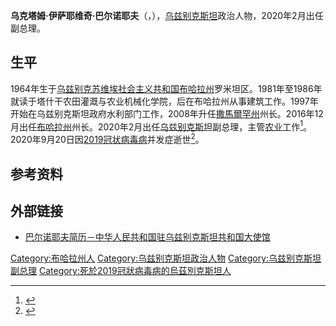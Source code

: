 {{NoteTA|G1=Country|1=zh-cn:沙夫卡特·米尔济约耶夫;zh-tw:肖開提·米爾則亞耶夫;zh-hk:肖開提·米爾濟約耶夫}}
{{Infobox officeholder
| 姓名     = 乌克塔姆·巴尔诺耶夫
| 原名     = {{lang|uz|O'ktam Barnoyev}}
| 图像     = 
| 职务     = [[乌兹别克斯坦|乌兹别克斯坦]]副总理
| 就任日期 = 2020年2月28日
| 卸任日期 = 2020年9月20日
| 总统     = [[沙夫卡特·米尔济约耶夫|沙夫卡特·米尔济约耶夫]]
| 职务1    = [[布哈拉州|布哈拉州]]州长
| 就任日期1= 2016年12月16日
| 卸任日期1= 2020年2月27日
| 前任1    = 
| 继任1    = 
| 职务2    = [[撒馬爾罕州|撒馬爾罕州]]州长
| 就任日期2= 2008年4月15日
| 卸任日期2= 2010年12月17日
| 性别     = 男
| 出生日期 = 1964年10月4日
| 出生地点 = {{URS}}[[乌兹别克苏维埃社会主义共和国|乌兹别克苏维埃社会主义共和国]][[布哈拉州|布哈拉州]]罗米坦区
| 逝世日期 = {{Dda|2020|9|20|1964|10|4}}
| 逝世地点 = {{GER}}<ref>{{Cite web |url=http://tashkenttimes.uz/national/5720-deputy-pm-barnoev-dies-from-coronavirus-aged-56 |title=Deputy PM Barnoev dies from coronavirus aged 56 |accessdate=2020-10-16 |archive-date=2020-10-24 |archive-url=https://web.archive.org/web/20201024144001/http://tashkenttimes.uz/national/5720-deputy-pm-barnoev-dies-from-coronavirus-aged-56 |dead-url=no }}</ref>
| 国籍     = [[乌兹别克斯坦|乌兹别克斯坦]]
| 母校     = 
| 职业     = 政治人物
| 政党     = 
}}
'''乌克塔姆·伊萨耶维奇·巴尔诺耶夫'''（{{lang-uz|O'ktam Isayevich Barnoyev}}，{{bd|1964年|10月4日|2020年|9月20日|catIdx=Barnoyev}}），[[乌兹别克斯坦|乌兹别克斯坦]]政治人物，2020年2月出任副总理。

==生平==
1964年生于[[乌兹别克苏维埃社会主义共和国|乌兹别克苏维埃社会主义共和国]][[布哈拉州|布哈拉州]]罗米坦区。1981年至1986年就读于塔什干农田灌溉与农业机械化学院，后在布哈拉州从事建筑工作。1997年开始在乌兹别克斯坦政府水利部门工作，2008年升任[[撒馬爾罕州|撒馬爾罕州]]州长。2016年12月出任[[布哈拉州|布哈拉州]]州长。2020年2月出任[[乌兹别克斯坦|乌兹别克斯坦]]副总理，主管[[农业|农业]]工作<ref>{{cite web |title=На должность заместителя премьер-министра одобрена кандидатура Уктама Барноева |url=https://uznews.uz/ru/article/19220 |publisher=uznews.uz |language=ru |date=2020-02-28 |accessdate=2020-09-20 |archive-date=2020-09-26 |archive-url=https://web.archive.org/web/20200926041740/https://uznews.uz/ru/article/19220 |dead-url=no }}</ref>。2020年9月20日因[[2019冠状病毒病|2019冠状病毒病]]并发症逝世<ref>{{cite web |title=Вице-премьер Узбекистана умер от коронавируса |url=https://ria.ru/20200920/koronavirus-1577506956.html |publisher=[[俄罗斯新闻社|РИА Новости]] |language=ru |date=2020-09-20 |access-date=2020-09-20 |archive-date=2022-01-14 |archive-url=https://web.archive.org/web/20220114045354/https://ria.ru/20200920/koronavirus-1577506956.html |dead-url=no }}</ref>。
==参考资料==
{{reflist}}
==外部链接==
*[http://uz.chineseembassy.org/chn/UZGK/t565010.htm 巴尔诺耶夫简历－中华人民共和国驻乌兹别克斯坦共和国大使馆]
{{Authority control}}
{{DEFAULTSORT:Barnoyev, Oktam}}
[[Category:布哈拉州人|Category:布哈拉州人]]
[[Category:乌兹别克斯坦政治人物|Category:乌兹别克斯坦政治人物]]
[[Category:乌兹别克斯坦副总理|Category:乌兹别克斯坦副总理]]
[[Category:死於2019冠狀病毒病的烏茲別克斯坦人|Category:死於2019冠狀病毒病的烏茲別克斯坦人]]